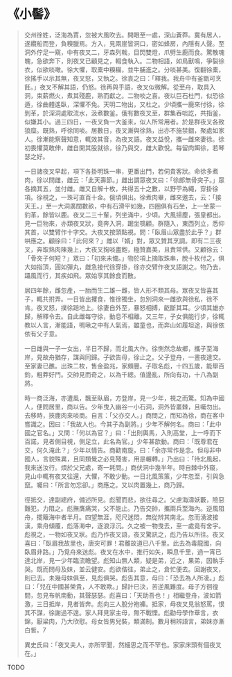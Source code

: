 # 《小髻》

> 交州徐姓，泛海為賈，忽被大風吹去。開眼至一處，深山蒼莽。冀有居人，遂纜船而登，負糗臘焉。方入，見兩崖皆洞口，密如蜂房，內隱有人聲。至洞外佇足一窺，中有夜叉二，牙森列戟，目閃雙燈，爪劈生鹿而食。驚散魂魄，急欲奔下，則夜叉已顧見之，輟食執入。二物相語，如鳥獸鳴，爭裂徐衣，似欲啖噉。徐大懼，取橐中糗糒，並牛脯進之。分啖甚美。復翻徐橐，徐搖手以示其無，夜叉怒，又執之。徐哀之曰：「釋我。我舟中有釜甑可烹飪。」夜叉不解其語，仍怒。徐再與手語，夜叉似微解。從至舟，取具入洞，束薪燃火，煮其殘鹿，熟而獻之。二物啖之喜。夜以巨石杜門，似恐徐遁，徐曲體遙臥，深懼不免。天明二物出，又杜之。少頃攜一鹿來付徐，徐剝革，於深洞處取流水，汲煮數釜。俄有數夜叉至，群集吞啖訖，共指釜，似嫌其小。過三四日，一夜叉負一大釜來，似人所常用者。於是群夜叉各致狼糜。既熟，呼徐同啖。居數日，夜叉漸與徐熟，出亦不施禁錮，聚處如家人。徐漸能察聲知意，輒效其音，為夜叉語。夜叉益悅，攜一雌來妻徐。徐初畏懼莫敢伸，雌自開其股就徐，徐乃與交，雌大歡悅。每留肉餌徐，若琴瑟之好。
>
> 一日諸夜叉早起，項下各掛明珠一串，更番出門，若伺貴客狀。命徐多煮肉，徐以問雌，雌云：「此天壽節。」雌出謂眾夜叉曰：「徐郎無骨突子。」眾各摘其五，並付雌。雌又自解十枚，共得五十之數，以野苧為繩，穿掛徐項。徐視之，一珠可直百十金。俄頃俱出。徐煮肉畢，雌來邀去，云：「接天王。」至一大洞廣闊數畝，中有石滑平如幾，四圈俱有石坐，上一坐蒙一豹革，餘皆以鹿。夜叉二三十輩，列坐滿中，少頃。大風揚塵，張皇都出。見一巨物來，亦類夜叉狀，竟奔入洞，踞坐鶚顧。群隨入，東西列立，悉仰其首，以雙臂作十字交。大夜叉按頭點視。問：「臥眉山眾盡於此乎？」群哄應之。顧徐曰：「此何來？」雌以「婿」對，眾又贊其烹調。即有二三夜叉，奔取熟肉陳幾上，大夜叉掬啖盡飽，極贊嘉美，且責常供。又顧徐云：「骨突子何短？」眾曰：「初來未備。」物於項上摘取珠串，脫十枚付之，俱大如指頂，圓如彈丸，雌急接代徐穿掛，徐亦交臂作夜叉語謝之。物乃去，躡風而行，其疾如飛。眾始享其餘食而散。
>
> 居四年餘，雌忽產，一胎而生二雄一雌，皆人形不類其母。眾夜叉皆喜其子，輒共拊弄。一日皆出攫食，惟徐獨坐，忽別洞來一雌欲與徐私，徐不肯。夜叉怒，撲徐踣地上。徐妻自外至，暴怒相搏，齕斷其耳。少頃其雄亦歸，解釋令去。自此雌每守徐，動息不相離。又三年，子女俱能行步，徐輒教以人言，漸能語，啁啾之中有人氣焉，雖童也，而奔山如履坦途，與徐依依有父子意。
>
> 一日雌與一子一女出，半日不歸，而北風大作。徐惻然念故鄉，攜子至海岸，見故舟猶存，謀與同歸。子欲告母，徐止之。父子登舟，一晝夜達交。至家妻已醮。出珠二枚，售金盈兆，家頗豐。子取名彪，十四五歲，能舉百鈞，粗莽好鬥。交帥見而奇之，以為千總。值邊亂，所向有功，十八為副將。
>
> 時一商泛海，亦遭風，飄至臥眉，方登岸，見一少年，視之而驚。知為中國人，便問居里，商以告。少年曳入幽谷一小石洞，洞外皆叢棘，且囑勿出。去移時，挾鹿肉來啖商。自言：「父亦交人。」商問之，而知為徐，商在客中嘗識之。因曰：「我故人也。今其子為副將。」少年不解何名。商曰：「此中國之官名。」又問：「何以為官？」曰：「出則輿馬，入則高堂，上一呼而下百諾，見者側目視，側足立，此名為官。」少年甚歆動。商曰：「既尊君在交，何久淹此？」少年以情告。商勸南旋，曰：「余亦常作是念。但母非中國人，言貌殊異，且同類覺之必見殘害，用是輾轉。」乃出曰：「待北風起，我來送汝行。煩於父兄處，寄一耗問。」商伏洞中幾半年。時自棘中外窺，見山中輒有夜叉往還，大懼，不敢少動。一日北風策策，少年忽至，引與急竄。囑曰：「所言勿忘卻。」商應之。又以肉置幾上，商乃歸。
>
> 徑抵交，達副總府，備述所見。彪聞而悲，欲往尋之。父慮海濤妖藪，險惡難犯，力阻之。彪撫膺痛哭，父不能止。乃告交帥，攜兩兵至海內。逆風阻舟，擺簸海中者半月。四望無涯，咫尺迷悶，無從辨其南北。忽而湧波接漢，乘舟傾覆，彪落海中，逐浪浮沉。久之被一物曳去，至一處竟有舍宇。彪視之，一物如夜叉狀。彪乃作夜叉語，夜叉驚訊之，彪乃告以所往。夜叉喜曰：「臥眉我故里也，唐突可罪！君離故道已八千里。此去為毒龍國，向臥眉非路。」乃覓舟來送彪。夜叉在水中，推行如矢，瞬息千里，過一宵已達北岸，見一少年臨流瞻望。彪知山無人類，疑是弟，近之，果弟，因執手哭。既而問母及妹，並云健安。彪欲偕往，弟止之，倉忙便去。回謝夜叉，則已去。未幾母妹俱至，見彪俱哭。彪告其意，母曰：「恐去為人所凌。」彪曰：「兒在中國甚榮貴，人不敢欺。」歸計已決，苦逆風難度。母子方徊徨間，忽見布帆南動，其聲瑟瑟。彪喜曰：「天助吾也！」相繼登舟，波如箭激，三日抵岸，見者皆奔。彪向三人脫分袍褲。抵家，母夜叉見翁怒罵，恨其不謀，徐謝過不遑。家人拜見家主母，無不戰慄。彪勸母學作華言，衣錦，厭粱肉，乃大欣慰。母女皆男兒裝，類滿制。數月稍辨語言，弟妹亦漸白皙。7
>
> 異史氏曰：「夜叉夫人，亦所罕聞，然細思之而不罕也。家家床頭有個夜叉在。」

TODO
